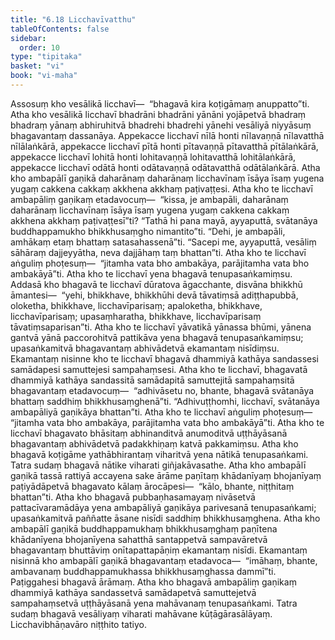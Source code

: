 ```yaml
---
title: "6.18 Licchavīvatthu"
tableOfContents: false
sidebar:
  order: 10
type: "tipitaka"
basket: "vi"
book: "vi-maha"
---
```



<DynamicBreadcrumb />

<Division number="289" book="vi-maha" bookNo="3" page="326">

<Paragraph number="1313" book="vi-maha">
Assosuṃ kho vesālikā licchavī—  “bhagavā kira koṭigāmaṃ anuppatto”ti. Atha kho vesālikā licchavī bhadrāni bhadrāni yānāni yojāpetvā bhadraṃ bhadraṃ yānaṃ abhiruhitvā bhadrehi bhadrehi yānehi vesāliyā niyyāsuṃ bhagavantaṃ dassanāya. Appekacce licchavī nīlā honti nīlavaṇṇā nīlavatthā nīlālaṅkārā, appekacce licchavī pītā honti pītavaṇṇā pītavatthā pītālaṅkārā, appekacce licchavī lohitā honti lohitavaṇṇā lohitavatthā lohitālaṅkārā, appekacce licchavī odātā honti odātavaṇṇā odātavatthā odātālaṅkārā. Atha kho ambapālī gaṇikā daharānaṃ daharānaṃ licchavīnaṃ īsāya īsaṃ yugena yugaṃ cakkena cakkaṃ akkhena akkhaṃ paṭivaṭṭesi. Atha kho te licchavī ambapāliṃ gaṇikaṃ etadavocuṃ—  “kissa, je ambapāli, daharānaṃ daharānaṃ licchavīnaṃ īsāya īsaṃ yugena yugaṃ cakkena cakkaṃ akkhena akkhaṃ paṭivaṭṭesī”ti? “Tathā hi pana mayā, ayyaputtā, svātanāya buddhappamukho bhikkhusaṃgho nimantito”ti. “Dehi, je ambapāli, amhākaṃ etaṃ bhattaṃ satasahassenā”ti. “Sacepi me, ayyaputtā, vesāliṃ sāhāraṃ dajjeyyātha, neva dajjāhaṃ taṃ bhattan”ti. Atha kho te licchavī aṅguliṃ phoṭesuṃ—  “jitamha vata bho ambakāya, parājitamha vata bho ambakāyā”ti. Atha kho te licchavī yena bhagavā tenupasaṅkamiṃsu. Addasā kho bhagavā te licchavī dūratova āgacchante, disvāna bhikkhū āmantesi—  “yehi, bhikkhave, bhikkhūhi devā tāvatiṃsā adiṭṭhapubbā, oloketha, bhikkhave, licchavīparisaṃ; apaloketha, bhikkhave, licchavīparisaṃ; upasaṃharatha, bhikkhave, licchavīparisaṃ tāvatiṃsaparisan”ti.
</Paragraph>

<Paragraph number="1314" book="vi-maha">
Atha kho te licchavī yāvatikā yānassa bhūmi, yānena gantvā yānā paccorohitvā pattikāva yena bhagavā tenupasaṅkamiṃsu; upasaṅkamitvā bhagavantaṃ abhivādetvā ekamantaṃ nisīdiṃsu. Ekamantaṃ nisinne kho te licchavī bhagavā dhammiyā kathāya sandassesi samādapesi samuttejesi sampahaṃsesi. Atha kho te licchavī, bhagavatā dhammiyā kathāya sandassitā samādapitā samuttejitā sampahaṃsitā bhagavantaṃ etadavocuṃ—  “adhivāsetu no, bhante, bhagavā svātanāya bhattaṃ saddhiṃ bhikkhusaṃghenā”ti. “Adhivuṭṭhomhi, licchavī, svātanāya ambapāliyā gaṇikāya bhattan”ti. Atha kho te licchavī aṅguliṃ phoṭesuṃ—  “jitamha vata bho ambakāya, parājitamha vata bho ambakāyā”ti. Atha kho te licchavī bhagavato bhāsitaṃ abhinanditvā anumoditvā uṭṭhāyāsanā bhagavantaṃ abhivādetvā padakkhiṇaṃ katvā pakkamiṃsu.
</Paragraph>

<Paragraph number="1315" book="vi-maha">
Atha kho bhagavā koṭigāme yathābhirantaṃ viharitvā yena nātikā tenupasaṅkami. Tatra sudaṃ bhagavā nātike viharati giñjakāvasathe. Atha kho ambapālī gaṇikā tassā rattiyā accayena sake ārāme paṇītaṃ khādanīyaṃ bhojanīyaṃ paṭiyādāpetvā bhagavato kālaṃ ārocāpesi—  “kālo, bhante, niṭṭhitaṃ bhattan”ti. Atha kho bhagavā pubbaṇhasamayaṃ nivāsetvā pattacīvaramādāya yena ambapāliyā gaṇikāya parivesanā tenupasaṅkami; upasaṅkamitvā paññatte āsane nisīdi saddhiṃ bhikkhusaṃghena. Atha kho ambapālī gaṇikā buddhappamukhaṃ bhikkhusaṃghaṃ paṇītena khādanīyena bhojanīyena sahatthā santappetvā sampavāretvā bhagavantaṃ bhuttāviṃ onītapattapāṇiṃ ekamantaṃ nisīdi. Ekamantaṃ nisinnā kho ambapālī gaṇikā bhagavantaṃ etadavoca—  “imāhaṃ, bhante, ambavanaṃ buddhappamukhassa bhikkhusaṃghassa dammī”ti. Paṭiggahesi bhagavā ārāmaṃ. Atha kho bhagavā ambapāliṃ gaṇikaṃ dhammiyā kathāya sandassetvā samādapetvā samuttejetvā sampahaṃsetvā uṭṭhāyāsanā yena mahāvanaṃ tenupasaṅkami. Tatra sudaṃ bhagavā vesāliyaṃ viharati mahāvane kūṭāgārasālāyaṃ.

</Paragraph>
</Division>

<Paragraph number="1316" type="center" book="vi-maha">
Licchavibhāṇavāro niṭṭhito tatiyo.
</Paragraph>
